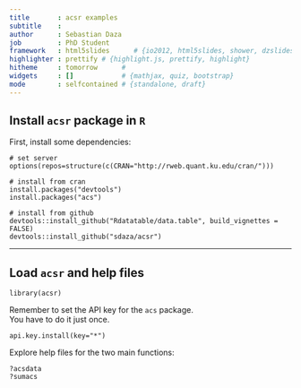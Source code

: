 ```yaml
---
title       : acsr examples
subtitle    : 
author      : Sebastian Daza
job         : PhD Student
framework   : html5slides      # {io2012, html5slides, shower, dzslides, ...}
highlighter : prettify # {highlight.js, prettify, highlight}
hitheme     : tomorrow      # 
widgets     : []            # {mathjax, quiz, bootstrap}
mode        : selfcontained # {standalone, draft}
---
```


## Install `acsr` package in `R`

First, install some dependencies:  

```
# set server
options(repos=structure(c(CRAN="http://rweb.quant.ku.edu/cran/")))

# install from cran
install.packages("devtools")
install.packages("acs")

# install from github
devtools::install_github("Rdatatable/data.table", build_vignettes = FALSE)
devtools::install_github("sdaza/acsr")
```



----

## Load `acsr` and help files

```
library(acsr)
```

Remember to set the API key for the `acs` package.  
You have to do it just once.

```
api.key.install(key="*")
```

Explore help files for the two main functions: 
```
?acsdata
?sumacs
```